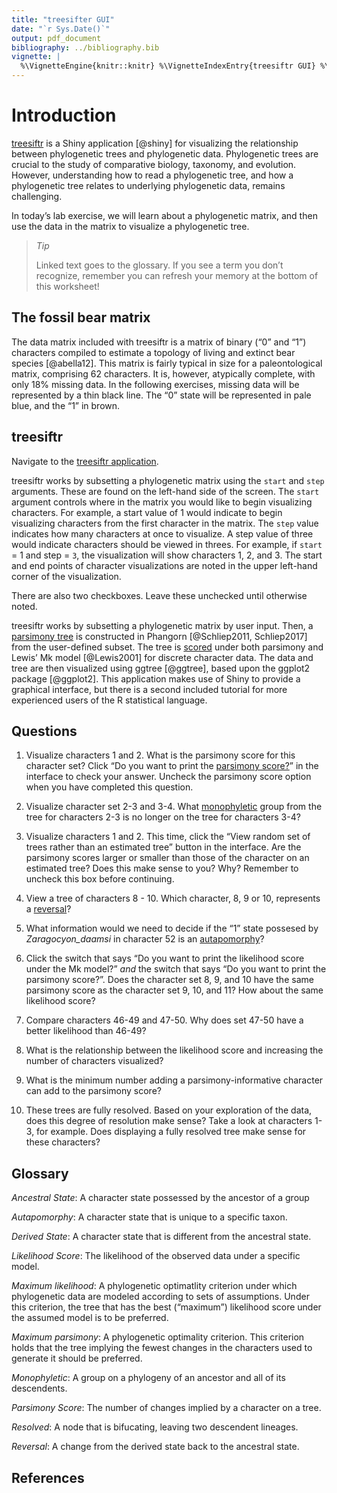 ```yaml
---
title: "treesifter GUI"
date: "`r Sys.Date()`"
output: pdf_document
bibliography: ../bibliography.bib
vignette: |
  %\VignetteEngine{knitr::knitr} %\VignetteIndexEntry{treesiftr GUI} %\usepackage[UTF-8]{inputenc}
---
```

# Introduction

[treesiftr](https://wrightaprilm.shinyapps.io/treesiftr_app/) is a Shiny application [@shiny] for visualizing the relationship between phylogenetic trees and phylogenetic data. Phylogenetic trees are crucial to the study of comparative biology, taxonomy, and evolution. However, understanding how to read a phylogenetic tree, and how a phylogenetic tree relates to underlying phylogenetic data, remains challenging.

In today's lab exercise, we will learn about a phylogenetic matrix, and then use the data in the matrix to visualize a phylogenetic tree.

> *Tip*
>
> Linked text goes to the glossary. If you see a term you don't recognize, remember
> you can refresh your memory at the bottom of this worksheet!

## The fossil bear matrix

The data matrix included with treesiftr is a matrix of binary ("0" and "1") characters compiled to estimate a topology of living and extinct bear species [@abella12]. This matrix is fairly typical in size for a paleontological matrix, comprising 62 characters. It is, however, atypically complete, with only 18% missing data. In the following exercises, missing data will be represented by a thin black line. The "0" state will be represented in pale blue, and the "1" in brown.

## treesiftr

Navigate to the [treesiftr application](https://wrightaprilm.shinyapps.io/treesiftr_app/).

treesiftr works by subsetting a phylogenetic matrix using the `start` 
and `step` arguments. These are found on the left-hand side of the screen.
The `start` argument controls where in the matrix you would like to begin visualizing characters. For example, a start value of 1 would indicate to begin visualizing characters from the first character in the matrix. The `step` value indicates how 
many characters at once to visualize. A step value of three would indicate characters 
should be viewed in threes. For example, if `start` = 1 and step = `3`, the visualization will show characters 1, 2, and 3. The start and end points of character visualizations are noted in the upper left-hand corner of the visualization.

There are also two checkboxes. Leave these unchecked until otherwise noted.

treesiftr works by subsetting a phylogenetic matrix by user input. Then, a [parsimony tree](#glossary) is constructed in Phangorn [@Schliep2011, Schliep2017] from the user-defined subset. The tree is [scored](#glossary) under both parsimony and Lewis' Mk model [@Lewis2001] for discrete character data. The data and tree are then visualized using ggtree [@ggtree], based upon the ggplot2 package [@ggplot2]. This application makes use of Shiny to provide a graphical interface, but there is a second included tutorial for more experienced users of the R statistical language.

## Questions

1. Visualize characters 1 and 2. What is the parsimony score for this character set? Click "Do you want to print the [parsimony score?](#glossary)" in the interface to check your answer.
Uncheck the parsimony score option when you have completed this question.

2. Visualize character set 2-3 and 3-4. What [monophyletic](#glossary) group from the 
tree for characters 2-3 is no longer on the tree for characters 3-4? 

3. Visualize characters 1 and 2. This time, click the "View random set of trees rather than an estimated tree" button in the interface. Are the parsimony scores larger or smaller than those of the character on an estimated tree? Does this make sense to you? Why? Remember to uncheck
this box before continuing.
 
4. View a tree of characters 8 - 10. Which character, 8, 9 or 10, represents a [reversal](#glossary)?

5. What information would we need to decide if the "1" state possesed by _Zaragocyon_daamsi_  in character 52 is an [autapomorphy](#glossary)? 

6. Click the switch that says "Do you want to print the likelihood score under the Mk model?" _and_ the switch that says "Do you want to print the parsimony score?". Does the character set 8, 9, and 10 have the same parsimony score as the character set 9, 10, and 11? How about the same likelihood score? 

7. Compare characters 46-49 and 47-50. Why does set 47-50 have a better likelihood than 46-49? 

8. What is the relationship between the likelihood score and increasing the number of characters visualized? 

9. What is the minimum number adding a parsimony-informative character can add to the parsimony score?

10. These trees are fully resolved. Based on your exploration of the data, does this degree of resolution make sense? Take a look at characters 1-3, for example. Does displaying
a fully resolved tree make sense for these characters?

## Glossary

_Ancestral State_: A character state possessed by the ancestor of a group

_Autapomorphy_: A character state that is unique to a specific taxon.

_Derived State_: A character state that is different from the ancestral state.

_Likelihood Score_: The likelihood of the observed data under a specific 
model.

_Maximum likelihood_: A phylogenetic optimatlity criterion under which phylogenetic
data are modeled according to sets of assumptions. Under this criterion, the tree
that has the best ("maximum") likelihood score under the assumed model is to be preferred.

_Maximum parsimony_: A phylogenetic optimality criterion. This criterion holds 
that the tree implying the fewest changes in the characters used to generate it
should be preferred.

_Monophyletic_: A group on a phylogeny of an ancestor and all of its descendents.

_Parsimony Score_: The number of changes implied by a character on a tree.

_Resolved_: A node that is bifucating, leaving two descendent lineages.

_Reversal_: A change from the derived state back to the ancestral state.

## References
